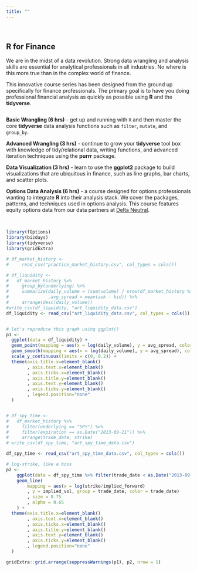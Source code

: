 ```yaml
---
title: ""
---
```


<style>
    body .main-container {
        max-width: 750px;
    }
</style>


&nbsp;

## **R for Finance**

We are in the midst of a data revolution.  Strong data wrangling and analysis skills are essential for analytical professionals in all industries.  No where is this more true than in the complex world of finance. 

<!-- **R** and the ecosystem of packages called **tidyverse** are becoming a de facto standard in the world of financial data analysis. -->

This innovative course series has been designed from the ground up specifically for finance professionals.  The primary goal is to have you doing professional financial analysis as quickly as possible using **R** and the **tidyverse**.  

<!-- Not only will you leave this course with the skills to make an impact on your work immediately, but you will also be armed with resources to continue to develop your data analysis skill. -->

<!-- Here is a brief overview of the courses, for more in-depth information see the Course Content page.  -->

<br style="line-height: 0px" />

**Basic Wrangling (6 hrs)** - get up and running with `R` and then master the core **tidyverse** data analysis functions such as `filter`, `mutate`, and `group_by`.

**Advanced Wrangling (3 hrs)** - continue to grow your **tidyverse** tool box with knowledge of tidy/relational data, writing functions, and advanced iteration techniques using the **purrr** package.


**Data Visualization (3 hrs)** - learn to use the **ggplot2** package to build visualizations that are ubiquitous in finance, such as line graphs, bar charts, and scatter plots.

**Options Data Analysis (6 hrs)** - a course designed for options professionals wanting to integrate **R** into their analysis stack.  We cover the packages, patterns, and techniques used in options analysis.  This course features equity options data from our data partners at [Delta Neutral](http://www.deltaneutral.com/).

<br>
<!-- As data analysis problems grow bigger and more complex, Excel simply isn't going to cut it anymore.  That's where [R](https://www.r-project.org/) enters the picture.  R is an open source statistical computing framework that was built from the the ground up with data analysis in mind.  Some of you reading this are likely familiar with R, and are aware of its reputation as being a difficult nut to crack: strange syntax, unreadable code, that weird arrow thing.   -->

<!-- I'll be the the first to admit that this reputation was largely deserved...at least until the tidyverse came along. -->

<!-- The [tidyverse](https://www.tidyverse.org/) is an opinionated collection of packages focused on data wrangling, analysis, and visualization.  The tidyverse's strong dedication to usability and consistency make it an invaluable set of tools in the R ecosystem.  In fact, it makes data wrangling in R downright enjoyable. Well...that might be a bit of a stretch, but you get the point.  -->

<!-- The [Minnesota Center for Financial and Actuarial Mathematics](https://math.umn.edu/research-programs/mcfam) is proud to offer this one day bootcamp that introduces the vast data wrangling capabilities of R and the tidyverse, all within the context of quantitative finance.  Let's get wrangling! -->

```r
library(fOptions)
library(bizdays)
library(tidyverse)
library(gridExtra)
```



```r
# df_market_history <- 
#     read_csv("practice_market_history.csv", col_types = cols())

# df_liquidity <-
#   df_market_history %>% 
#     group_by(underlying) %>% 
#     summarize(daily_volume = (sum(volume) / nrow(df_market_history %>% distinct(trade_date)))
#               ,avg_spread = mean(ask - bid)) %>% 
#     arrange(desc(daily_volume))
#write_csv(df_liquidity, "art_liquidity_data.csv")
df_liquidity <- read_csv("art_liquidity_data.csv", col_types = cols())


# let's reproduce this graph using ggplot()
p1 <- 
  ggplot(data = df_liquidity) +
  geom_point(mapping = aes(x = log(daily_volume), y = avg_spread, color="grey37"), size = 0.75, na.rm = TRUE) +
  geom_smooth(mapping = aes(x = log(daily_volume), y = avg_spread), color="steelblue1", se = FALSE, method = "loess", na.rm = TRUE) +
  scale_y_continuous(limits = c(0, 0.2)) +
  theme(axis.title.x=element_blank()
        , axis.text.x=element_blank()
        , axis.ticks.x=element_blank()
        , axis.title.y=element_blank()
        , axis.text.y=element_blank()
        , axis.ticks.y=element_blank()
        , legend.position="none"
  )


# df_spy_time <-
#   df_market_history %>% 
#     filter(underlying == "SPY") %>%
#     filter(expiration == as.Date("2013-09-21")) %>% 
#     arrange(trade_date, strike)
# write_csv(df_spy_time, "art_spy_time_data.csv")

df_spy_time <- read_csv("art_spy_time_data.csv", col_types = cols())

# log-strike, like a boss
p2 <- 
    ggplot(data = df_spy_time %>% filter(trade_date < as.Date("2013-09-01"))) +
    geom_line(
        mapping = aes(x = log(strike/implied_forward)
        , y = implied_vol, group = trade_date, color = trade_date)
        , size = 0.75
        , alpha = 0.65
    ) +
  theme(axis.title.x=element_blank()
        , axis.text.x=element_blank()
        , axis.ticks.x=element_blank()
        , axis.title.y=element_blank()
        , axis.text.y=element_blank()
        , axis.ticks.y=element_blank()
        , legend.position="none"
  )

gridExtra::grid.arrange(suppressWarnings(p1), p2, nrow = 1)
```
